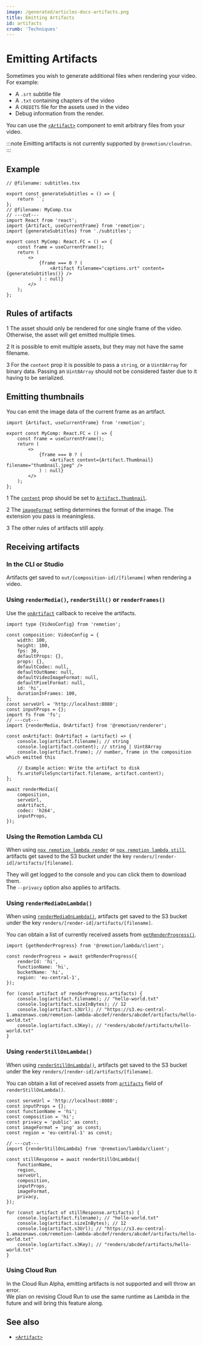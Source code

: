 ```yaml
---
image: /generated/articles-docs-artifacts.png
title: Emitting Artifacts
id: artifacts
crumb: 'Techniques'
---
```


# Emitting Artifacts<AvailableFrom v="4.0.176" />

Sometimes you wish to generate additional files when rendering your video. For example:

- A `.srt` subtitle file
- A `.txt` containing chapters of the video
- A `CREDITS` file for the assets used in the video
- Debug information from the render.

You can use the [`<Artifact>`](/docs/artifact) component to emit arbitrary files from your video.

:::note
Emitting artifacts is not currently supported by `@remotion/cloudrun`.
:::

## Example

```tsx twoslash title="MyComp.tsx"
// @filename: subtitles.tsx

export const generateSubtitles = () => {
	return ``;
};
// @filename: MyComp.tsx
// ---cut---
import React from 'react';
import {Artifact, useCurrentFrame} from 'remotion';
import {generateSubtitles} from './subtitles';

export const MyComp: React.FC = () => {
	const frame = useCurrentFrame();
	return (
		<>
			{frame === 0 ? (
				<Artifact filename="captions.srt" content={generateSubtitles()} />
			) : null}
		</>
	);
};
```

## Rules of artifacts

<Step>1</Step> The asset should only be rendered for one single frame of the
video. Otherwise, the asset will get emitted multiple times. <br />

<Step>2</Step> It is possible to emit multiple assets, but they may not have the
same filename. <br />

<Step>3</Step> For the <code>content</code> prop it is possible to pass a
<code>string</code>, or a <code>Uint8Array</code> for binary data. Passing an
<code>Uint8Array</code> should not be considered faster due to it having to be
serialized.

## Emitting thumbnails<AvailableFrom v="4.0.290" />

You can emit the image data of the current frame as an artifact.

```tsx twoslash title="Emitting the first frame as a thumbnail"
import {Artifact, useCurrentFrame} from 'remotion';

export const MyComp: React.FC = () => {
	const frame = useCurrentFrame();
	return (
		<>
			{frame === 0 ? (
				<Artifact content={Artifact.Thumbnail} filename="thumbnail.jpeg" />
			) : null}
		</>
	);
};
```

<Step>1</Step> The [`content`](/docs/artifact#content) prop should be set to
[`Artifact.Thumbnail`](/docs/artifact#artifactthumbnail). <br />

<Step>2</Step> The [`imageFormat`](/docs/renderer/render-media#imageformat)
setting determines the format of the image. The extension you pass is
meaningless. <br />

<Step>3</Step> The other rules of artifacts still apply. <br />

## Receiving artifacts

### In the CLI or Studio

Artifacts get saved to `out/[composition-id]/[filename]` when rendering a video.

### Using `renderMedia()`, `renderStill()` or `renderFrames()`

Use the [`onArtifact`](/docs/renderer/render-media#onartifact) callback to receive the artifacts.

```tsx twoslash title="render.mjs"
import type {VideoConfig} from 'remotion';

const composition: VideoConfig = {
	width: 100,
	height: 100,
	fps: 30,
	defaultProps: {},
	props: {},
	defaultCodec: null,
	defaultOutName: null,
	defaultVideoImageFormat: null,
	defaultPixelFormat: null,
	id: 'hi',
	durationInFrames: 100,
};
const serveUrl = 'http://localhost:8080';
const inputProps = {};
import fs from 'fs';
// ---cut---
import {renderMedia, OnArtifact} from '@remotion/renderer';

const onArtifact: OnArtifact = (artifact) => {
	console.log(artifact.filename); // string
	console.log(artifact.content); // string | Uint8Array
	console.log(artifact.frame); // number, frame in the composition which emitted this

	// Example action: Write the artifact to disk
	fs.writeFileSync(artifact.filename, artifact.content);
};

await renderMedia({
	composition,
	serveUrl,
	onArtifact,
	codec: 'h264',
	inputProps,
});
```

### Using the Remotion Lambda CLI

When using [`npx remotion lambda render`](/docs/lambda/cli/render) or [`npx remotion lambda still`](/docs/lambda/cli/still), artifacts get saved to the S3 bucket under the key `renders/[render-id]/artifacts/[filename]`.

They will get logged to the console and you can click them to download them.  
The `--privacy` option also applies to artifacts.

### Using `renderMediaOnLambda()`

When using [`renderMediaOnLambda()`](/docs/lambda/rendermediaonlambda), artifacts get saved to the S3 bucket under the key `renders/[render-id]/artifacts/[filename]`.

You can obtain a list of currently received assets from [`getRenderProgress()`](/docs/lambda/getrenderprogress#artifacts).

```tsx twoslash title="progress.ts"
import {getRenderProgress} from '@remotion/lambda/client';

const renderProgress = await getRenderProgress({
	renderId: 'hi',
	functionName: 'hi',
	bucketName: 'hi',
	region: 'eu-central-1',
});

for (const artifact of renderProgress.artifacts) {
	console.log(artifact.filename); // "hello-world.txt"
	console.log(artifact.sizeInBytes); // 12
	console.log(artifact.s3Url); // "https://s3.eu-central-1.amazonaws.com/remotion-lambda-abcdef/renders/abcdef/artifacts/hello-world.txt"
	console.log(artifact.s3Key); // "renders/abcdef/artifacts/hello-world.txt"
}
```

### Using `renderStillOnLambda()`

When using [`renderStillOnLambda()`](/docs/lambda/renderstillonlambda), artifacts get saved to the S3 bucket under the key `renders/[render-id]/artifacts/[filename]`.

You can obtain a list of received assets from [`artifacts`](/docs/lambda/renderstillonlambda#artifacts) field of `renderStillOnLambda()`.

```tsx twoslash title="still.ts"
const serveUrl = 'http://localhost:8080';
const inputProps = {};
const functionName = 'hi';
const composition = 'hi';
const privacy = 'public' as const;
const imageFormat = 'png' as const;
const region = 'eu-central-1' as const;

// ---cut---
import {renderStillOnLambda} from '@remotion/lambda/client';

const stillResponse = await renderStillOnLambda({
	functionName,
	region,
	serveUrl,
	composition,
	inputProps,
	imageFormat,
	privacy,
});

for (const artifact of stillResponse.artifacts) {
	console.log(artifact.filename); // "hello-world.txt"
	console.log(artifact.sizeInBytes); // 12
	console.log(artifact.s3Url); // "https://s3.eu-central-1.amazonaws.com/remotion-lambda-abcdef/renders/abcdef/artifacts/hello-world.txt"
	console.log(artifact.s3Key); // "renders/abcdef/artifacts/hello-world.txt"
}
```

### Using Cloud Run

In the Cloud Run Alpha, emitting artifacts is not supported and will throw an error.  
We plan on revising Cloud Run to use the same runtime as Lambda in the future and will bring this feature along.

## See also

- [`<Artifact>`](/docs/artifact)
